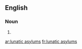 ==English==

===Noun===
{{head|en|plural|head=[[lunatic]] [[asylum]]s}}

# {{plural of|lunatic asylum|lang=en}}

[[ar:lunatic asylums]]
[[fr:lunatic asylums]]